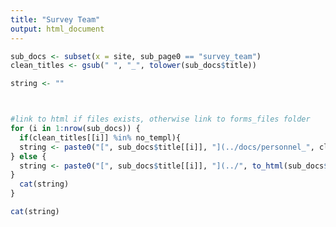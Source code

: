 ```yaml
---
title: "Survey Team"
output: html_document
---
```


```r

sub_docs <- subset(x = site, sub_page0 == "survey_team")
clean_titles <- gsub(" ", "_", tolower(sub_docs$title)) 

string <- ""



#link to html if files exists, otherwise link to forms_files folder
for (i in 1:nrow(sub_docs)) {
  if(clean_titles[[i]] %in% no_templ){
  string <- paste0("[", sub_docs$title[[i]], "](../docs/personnel_", clean_titles[[i]], ".html)", "<br><br>")
} else {
  string <- paste0("[", sub_docs$title[[i]], "](../", to_html(sub_docs$Links)[i], ")", "<br><br>")
}
  cat(string)
}

cat(string)
```